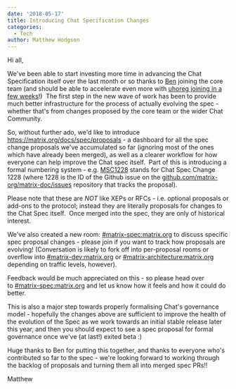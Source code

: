 ```yaml
---
date: '2018-05-17'
title: Introducing Chat Specification Changes
categories:
  - Tech
author: Matthew Hodgson
---
```


Hi all,

We've been able to start investing more time in advancing the Chat Specification itself over the last month or so thanks to <a href="https://to.chat.imzqqq.top/#/@benpa:matrix.org">Ben</a> joining the core team (and should be able to accelerate even more with <a href="https://www.uhoreg.ca/blog/20180507-1019">uhoreg joining in a few weeks</a>!)  The first step in the new wave of work has been to provide much better infrastructure for the process of actually evolving the spec - whether that's from changes proposed by the core team or the wider Chat Community.

So, without further ado, we'd like to introduce <a href="/docs/spec/proposals">https://matrix.org/docs/spec/proposals</a> - a dashboard for all the spec change proposals we've accumulated so far (ignoring most of the ones which have already been merged), as well as a clearer workflow for how everyone can help improve the Chat spec itself.  Part of this is introducing a formal numbering system - e.g. <a href="https://github.com/matrix-org/matrix-doc/issues/1228">MSC1228</a> stands for Chat Spec Change 1228 (where 1228 is the ID of the Github issue on the <a href="http://github.com/matrix-org/matrix-doc/issues">github.com/matrix-org/matrix-doc/issues</a> repository that tracks the proposal).

Please note that these are *NOT* like XEPs or RFCs - i.e. optional proposals or add-ons to the protocol; instead they are literally proposals for changes to the Chat Spec itself.  Once merged into the spec, they are only of historical interest.

We've also created a new room: <a href="https://to.chat.imzqqq.top/#/#matrix-spec:matrix.org">#matrix-spec:matrix.org</a> to discuss specific spec proposal changes - please join if you want to track how proposals are evolving! (Conversation is likely to fork off into per-proposal rooms or overflow into <a href="https://to.chat.imzqqq.top/#/#matrix-dev:matrix.org">#matrix-dev:matrix.org</a> or <a href="https://to.chat.imzqqq.top/#/#matrix-architecture:matrix.org">#matrix-architecture:matrix.org</a> depending on traffic levels, however).

Feedback would be much appreciated on this - so please head over to <a href="https://to.chat.imzqqq.top/#/#matrix-spec:matrix.org">#matrix-spec:matrix.org</a> and let us know how it feels and how it could do better.

This is also a major step towards properly formalising Chat's governance model - hopefully the changes above are sufficient to improve the health of the evolution of the Spec as we work towards an initial stable release later this year, and then you should expect to see a spec proposal for formal governance once we've (at last!) exited beta :)

Huge thanks to Ben for putting this together, and thanks to everyone who's contributed so far to the spec - we're looking forward to working through the backlog of proposals and turning them all into merged spec PRs!!

Matthew